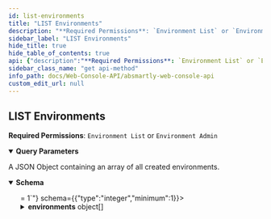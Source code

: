 ```yaml
---
id: list-environments
title: "LIST Environments"
description: "**Required Permissions**: `Environment List` or `Environment Admin`"
sidebar_label: "LIST Environments"
hide_title: true
hide_table_of_contents: true
api: {"description":"**Required Permissions**: `Environment List` or `Environment Admin`","parameters":[{"name":"sort","in":"query","description":"The object key to sort the results by.","schema":{"type":"string","example":"name"}},{"name":"sort_asc","in":"query","schema":{"type":"boolean","example":true}},{"name":"page","in":"query","schema":{"type":"integer","example":1}},{"name":"items","in":"query","schema":{"type":"integer","example":5}}],"responses":{"200":{"description":"A JSON Object containing an array of all created environments.","content":{"application/json":{"schema":{"type":"object","properties":{"items":{"type":"integer"},"page":{"type":"integer","minimum":1},"total":{"type":"integer"},"environments":{"type":"array","items":{"type":"object","properties":{"id":{"type":"integer"},"name":{"type":"string","example":"Sandbox"},"description":{"type":"string","example":"Our sandbox environment."},"type":{"enum":["development","production"]},"archived":{"type":"boolean","example":false},"created_at":{"type":"string","format":"date-time"},"created_by_user_id":{"type":"integer"},"updated_at":{"nullable":true,"type":"string","format":"date-time"},"updated_by_user_id":{"nullable":true,"type":"integer"},"created_by":{"type":"object","properties":{"archived":{"type":"boolean","example":false},"avatar":{"type":"object","nullable":true},"avatar_file_upload_url":{"type":"string","example":"/cropUrl/100x100/1.png"},"created_at":{"type":"string","format":"date-time"},"created_by_user_id":{"type":"integer","minimum":1},"department":{"type":"string","example":"Marketing"},"email":{"type":"string","format":"email"}},"title":"User"},"updated_by":{"type":"object","properties":{"archived":{"type":"boolean","example":false},"avatar":{"type":"object","nullable":true},"avatar_file_upload_url":{"type":"string","example":"/cropUrl/100x100/1.png"},"created_at":{"type":"string","format":"date-time"},"created_by_user_id":{"type":"integer","minimum":1},"department":{"type":"string","example":"Marketing"},"email":{"type":"string","format":"email"}},"title":"User","nullable":true}},"title":"Environment"}}}}}}}},"method":"get","path":"/environments","servers":[{"url":"https://sandbox.absmartly.com/v1"}],"security":[{"UserApiKey":[]}],"securitySchemes":{"UserApiKey":{"type":"apiKey","in":"header","description":"A User API Key for API authorization. **Must be in the format \"Api-Key your_user_api_key\"**","name":"Authorization","scheme":"^Api-Key\\s\\S+"}},"info":{"title":"ABsmartly Web Console API","version":"1.0.0","description":"An OpenAPI Specification that describes the ABsmartly API for working with your experiments programmatically.","contact":{"name":"API Support","email":"api@absmartly.com"},"license":{"name":"Proprietary"}},"postman":{"name":"LIST Environments","description":{"content":"**Required Permissions**: `Environment List` or `Environment Admin`","type":"text/plain"},"url":{"path":["environments"],"host":["{{baseUrl}}"],"query":[{"disabled":false,"description":{"content":"The object key to sort the results by.","type":"text/plain"},"key":"sort","value":""},{"disabled":false,"key":"sort_asc","value":""},{"disabled":false,"key":"page","value":""},{"disabled":false,"key":"items","value":""}],"variable":[]},"header":[{"key":"Accept","value":"application/json"}],"method":"GET"}}
sidebar_class_name: "get api-method"
info_path: docs/Web-Console-API/absmartly-web-console-api
custom_edit_url: null
---
```



## LIST Environments



**Required Permissions**: `Environment List` or `Environment Admin`

<details style={{"marginBottom":"1rem"}} data-collapsed={false} open={true}><summary style={{}}><strong>Query Parameters</strong></summary><div><ul><ParamsItem className={"paramsItem"} param={{"name":"sort","in":"query","description":"The object key to sort the results by.","schema":{"type":"string","example":"name"}}}></ParamsItem><ParamsItem className={"paramsItem"} param={{"name":"sort_asc","in":"query","schema":{"type":"boolean","example":true}}}></ParamsItem><ParamsItem className={"paramsItem"} param={{"name":"page","in":"query","schema":{"type":"integer","example":1}}}></ParamsItem><ParamsItem className={"paramsItem"} param={{"name":"items","in":"query","schema":{"type":"integer","example":5}}}></ParamsItem></ul></div></details><div><ApiTabs><TabItem label={"200"} value={"200"}><div>

A JSON Object containing an array of all created environments.

</div><div><MimeTabs schemaType={"response"}><TabItem label={"application/json"} value={"application/json"}><SchemaTabs><TabItem label={"Schema"} value={"Schema"}><details style={{}} data-collapsed={false} open={true}><summary style={{"textAlign":"left"}}><strong>Schema</strong></summary><div style={{"textAlign":"left","marginLeft":"1rem"}}></div><ul style={{"marginLeft":"1rem"}}><SchemaItem collapsible={false} name={"items"} required={false} schemaName={"integer"} qualifierMessage={undefined} schema={{"type":"integer"}}></SchemaItem><SchemaItem collapsible={false} name={"page"} required={false} schemaName={"integer"} qualifierMessage={"**Possible values:** `>= 1`"} schema={{"type":"integer","minimum":1}}></SchemaItem><SchemaItem collapsible={false} name={"total"} required={false} schemaName={"integer"} qualifierMessage={undefined} schema={{"type":"integer"}}></SchemaItem><SchemaItem collapsible={true} className={"schemaItem"}><details style={{}}><summary style={{}}><strong>environments</strong><span style={{"opacity":"0.6"}}> object[]</span></summary><div style={{"marginLeft":"1rem"}}><li><div style={{"fontSize":"var(--ifm-code-font-size)","opacity":"0.6","marginLeft":"-.5rem","paddingBottom":".5rem"}}>Array [</div></li><SchemaItem collapsible={false} name={"id"} required={false} schemaName={"integer"} qualifierMessage={undefined} schema={{"type":"integer"}}></SchemaItem><SchemaItem collapsible={false} name={"name"} required={false} schemaName={"string"} qualifierMessage={undefined} schema={{"type":"string","example":"Sandbox"}}></SchemaItem><SchemaItem collapsible={false} name={"description"} required={false} schemaName={"string"} qualifierMessage={undefined} schema={{"type":"string","example":"Our sandbox environment."}}></SchemaItem><SchemaItem collapsible={false} name={"type"} required={false} schemaName={""} qualifierMessage={"**Possible values:** [`development`, `production`]"} schema={{"enum":["development","production"]}}></SchemaItem><SchemaItem collapsible={false} name={"archived"} required={false} schemaName={"boolean"} qualifierMessage={undefined} schema={{"type":"boolean","example":false}}></SchemaItem><SchemaItem collapsible={false} name={"created_at"} required={false} schemaName={"date-time"} qualifierMessage={undefined} schema={{"type":"string","format":"date-time"}}></SchemaItem><SchemaItem collapsible={false} name={"created_by_user_id"} required={false} schemaName={"integer"} qualifierMessage={undefined} schema={{"type":"integer"}}></SchemaItem><SchemaItem collapsible={false} name={"updated_at"} required={false} schemaName={"date-time"} qualifierMessage={undefined} schema={{"nullable":true,"type":"string","format":"date-time"}}></SchemaItem><SchemaItem collapsible={false} name={"updated_by_user_id"} required={false} schemaName={"integer"} qualifierMessage={undefined} schema={{"nullable":true,"type":"integer"}}></SchemaItem><SchemaItem collapsible={true} className={"schemaItem"}><details style={{}}><summary style={{}}><strong>created_by</strong><span style={{"opacity":"0.6"}}> object</span></summary><div style={{"marginLeft":"1rem"}}><SchemaItem collapsible={false} name={"archived"} required={false} schemaName={"boolean"} qualifierMessage={undefined} schema={{"type":"boolean","example":false}}></SchemaItem><SchemaItem collapsible={false} name={"avatar"} required={false} schemaName={"object"} qualifierMessage={undefined} schema={{"type":"object","nullable":true}}></SchemaItem><SchemaItem collapsible={false} name={"avatar_file_upload_url"} required={false} schemaName={"string"} qualifierMessage={undefined} schema={{"type":"string","example":"/cropUrl/100x100/1.png"}}></SchemaItem><SchemaItem collapsible={false} name={"created_at"} required={false} schemaName={"date-time"} qualifierMessage={undefined} schema={{"type":"string","format":"date-time"}}></SchemaItem><SchemaItem collapsible={false} name={"created_by_user_id"} required={false} schemaName={"integer"} qualifierMessage={"**Possible values:** `>= 1`"} schema={{"type":"integer","minimum":1}}></SchemaItem><SchemaItem collapsible={false} name={"department"} required={false} schemaName={"string"} qualifierMessage={undefined} schema={{"type":"string","example":"Marketing"}}></SchemaItem><SchemaItem collapsible={false} name={"email"} required={false} schemaName={"email"} qualifierMessage={undefined} schema={{"type":"string","format":"email"}}></SchemaItem></div></details></SchemaItem><SchemaItem collapsible={true} className={"schemaItem"}><details style={{}}><summary style={{}}><strong>updated_by</strong><span style={{"opacity":"0.6"}}> object</span><strong style={{"fontSize":"var(--ifm-code-font-size)","color":"var(--openapi-nullable)"}}> nullable</strong></summary><div style={{"marginLeft":"1rem"}}><SchemaItem collapsible={false} name={"archived"} required={false} schemaName={"boolean"} qualifierMessage={undefined} schema={{"type":"boolean","example":false}}></SchemaItem><SchemaItem collapsible={false} name={"avatar"} required={false} schemaName={"object"} qualifierMessage={undefined} schema={{"type":"object","nullable":true}}></SchemaItem><SchemaItem collapsible={false} name={"avatar_file_upload_url"} required={false} schemaName={"string"} qualifierMessage={undefined} schema={{"type":"string","example":"/cropUrl/100x100/1.png"}}></SchemaItem><SchemaItem collapsible={false} name={"created_at"} required={false} schemaName={"date-time"} qualifierMessage={undefined} schema={{"type":"string","format":"date-time"}}></SchemaItem><SchemaItem collapsible={false} name={"created_by_user_id"} required={false} schemaName={"integer"} qualifierMessage={"**Possible values:** `>= 1`"} schema={{"type":"integer","minimum":1}}></SchemaItem><SchemaItem collapsible={false} name={"department"} required={false} schemaName={"string"} qualifierMessage={undefined} schema={{"type":"string","example":"Marketing"}}></SchemaItem><SchemaItem collapsible={false} name={"email"} required={false} schemaName={"email"} qualifierMessage={undefined} schema={{"type":"string","format":"email"}}></SchemaItem></div></details></SchemaItem><li><div style={{"fontSize":"var(--ifm-code-font-size)","opacity":"0.6","marginLeft":"-.5rem"}}>]</div></li></div></details></SchemaItem></ul></details></TabItem><TabItem label={"Example (from schema)"} value={"Example (from schema)"}><ResponseSamples responseExample={"{\n  \"items\": 0,\n  \"page\": 0,\n  \"total\": 0,\n  \"environments\": [\n    {\n      \"id\": 0,\n      \"name\": \"Sandbox\",\n      \"description\": \"Our sandbox environment.\",\n      \"archived\": false,\n      \"created_at\": \"2023-08-16T11:32:49.275Z\",\n      \"created_by_user_id\": 0,\n      \"updated_at\": \"2023-08-16T11:32:49.275Z\",\n      \"updated_by_user_id\": 0,\n      \"created_by\": {\n        \"archived\": false,\n        \"avatar\": {},\n        \"avatar_file_upload_url\": \"/cropUrl/100x100/1.png\",\n        \"created_at\": \"2023-08-16T11:32:49.276Z\",\n        \"created_by_user_id\": 0,\n        \"department\": \"Marketing\",\n        \"email\": \"user@example.com\"\n      },\n      \"updated_by\": {\n        \"archived\": false,\n        \"avatar\": {},\n        \"avatar_file_upload_url\": \"/cropUrl/100x100/1.png\",\n        \"created_at\": \"2023-08-16T11:32:49.276Z\",\n        \"created_by_user_id\": 0,\n        \"department\": \"Marketing\",\n        \"email\": \"user@example.com\"\n      }\n    }\n  ]\n}"} language={"json"}></ResponseSamples></TabItem></SchemaTabs></TabItem></MimeTabs></div></TabItem></ApiTabs></div>
      